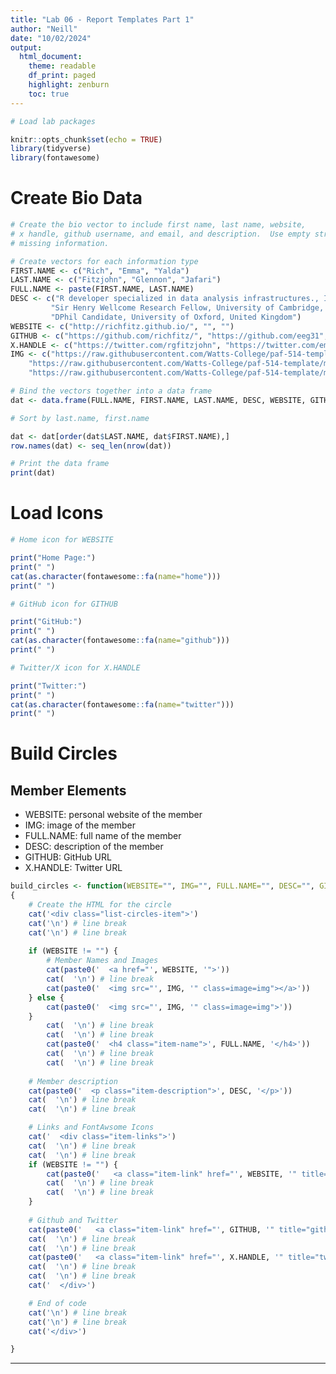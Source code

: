 ```yaml
---
title: "Lab 06 - Report Templates Part 1"
author: "Neill"
date: "10/02/2024"
output:
  html_document:
    theme: readable
    df_print: paged
    highlight: zenburn
    toc: true
---
```


```r

# Load lab packages

knitr::opts_chunk$set(echo = TRUE)
library(tidyverse)
library(fontawesome)

```


# Create Bio Data

```r

# Create the bio vector to include first name, last name, website, 
# x handle, github username, and email, and description.  Use empty strings for
# missing information.

# Create vectors for each information type
FIRST.NAME <- c("Rich", "Emma", "Yalda")
LAST.NAME <- c("Fitzjohn", "Glennon", "Jafari")
FULL.NAME <- paste(FIRST.NAME, LAST.NAME)
DESC <- c("R developer specialized in data analysis infrastructures., Imperial College London, UK., NA", 
         "Sir Henry Wellcome Research Fellow, University of Cambridge, United Kingdom", 
         "DPhil Candidate, University of Oxford, United Kingdom")
WEBSITE <- c("http://richfitz.github.io/", "", "")
GITHUB <- c("https://github.com/richfitz/", "https://github.com/eeg31", "")
X.HANDLE <- c("https://twitter.com/rgfitzjohn", "https://twitter.com/emma__glennon", "")
IMG <- c("https://raw.githubusercontent.com/Watts-College/paf-514-template/main/labs/images/Avatar-04.png", 
    "https://raw.githubusercontent.com/Watts-College/paf-514-template/main/labs/images/Avatar-08.png", 
    "https://raw.githubusercontent.com/Watts-College/paf-514-template/main/labs/images/Avatar-03.png")

# Bind the vectors together into a data frame
dat <- data.frame(FULL.NAME, FIRST.NAME, LAST.NAME, DESC, WEBSITE, GITHUB, X.HANDLE, IMG)

# Sort by last.name, first.name

dat <- dat[order(dat$LAST.NAME, dat$FIRST.NAME),]
row.names(dat) <- seq_len(nrow(dat))

# Print the data frame
print(dat)

```

# Load Icons

```r

# Home icon for WEBSITE

print("Home Page:")
print(" ")
cat(as.character(fontawesome::fa(name="home")))
print(" ")

# GitHub icon for GITHUB

print("GitHub:")
print(" ")
cat(as.character(fontawesome::fa(name="github")))
print(" ")

# Twitter/X icon for X.HANDLE

print("Twitter:")
print(" ")
cat(as.character(fontawesome::fa(name="twitter")))
print(" ")

```

# Build Circles

## Member Elements

- WEBSITE: personal website of the member
- IMG: image of the member
- FULL.NAME: full name of the member
- DESC: description of the member
- GITHUB: GitHub URL
- X.HANDLE: Twitter URL 

```r

build_circles <- function(WEBSITE="", IMG="", FULL.NAME="", DESC="", GITHUB="", X.HANDLE="") 
{
    # Create the HTML for the circle
    cat('<div class="list-circles-item">')
    cat('\n') # line break
    cat('\n') # line break
    
    if (WEBSITE != "") {
        # Member Names and Images
        cat(paste0('  <a href="', WEBSITE, '">'))
        cat(  '\n') # line break
        cat(paste0('  <img src="', IMG, '" class=image=img"></a>'))
    } else {
        cat(paste0('  <img src="', IMG, '" class=image=img">'))
    }
        cat(  '\n') # line break
        cat(  '\n') # line break
        cat(paste0('  <h4 class="item-name">', FULL.NAME, '</h4>'))
        cat(  '\n') # line break
        cat(  '\n') # line break
            
    # Member description
    cat(paste0('  <p class="item-description">', DESC, '</p>'))
    cat(  '\n') # line break
    cat(  '\n') # line break

    # Links and FontAwsome Icons
    cat('  <div class="item-links">')
    cat(  '\n') # line break
    cat(  '\n') # line break
    if (WEBSITE != "") {
        cat(paste0('   <a class="item-link" href="', WEBSITE, '" title="website">'), fontawesome::fa(name="home"), '</a>')
        cat(  '\n') # line break
        cat(  '\n') # line break
    }
    
    # Github and Twitter
    cat(paste0('   <a class="item-link" href="', GITHUB, '" title="github">'), fontawesome::fa(name="github"), '</a>')
    cat(  '\n') # line break
    cat(  '\n') # line break
    cat(paste0('   <a class="item-link" href="', X.HANDLE, '" title="twitter">'), fontawesome::fa(name="twitter"), '</a>')
    cat(  '\n') # line break
    cat(  '\n') # line break
    cat('  </div>')

    # End of code
    cat('\n') # line break
    cat('\n') # line break
    cat('</div>')

}

```



<hr>

